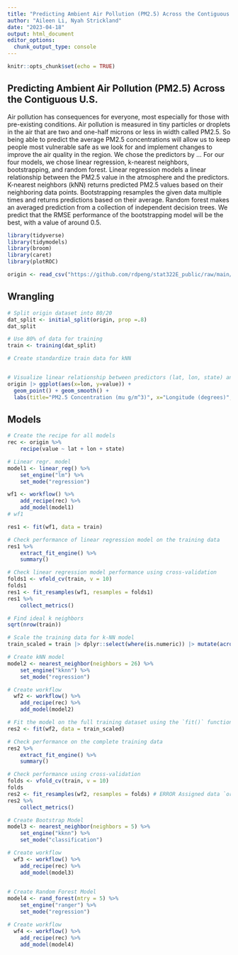 ```yaml
---
title: "Predicting Ambient Air Pollution (PM2.5) Across the Contiguous U.S."
author: "Aileen Li, Nyah Strickland"
date: "2023-04-18"
output: html_document
editor_options: 
  chunk_output_type: console
---
```


```r
knitr::opts_chunk$set(echo = TRUE)
```
## Predicting Ambient Air Pollution (PM2.5) Across the Contiguous U.S.

  Air pollution has consequences for everyone, most especially for those with pre-existing conditions. Air pollution is measured in tiny particles or droplets in the air that are two and one-half microns or less in width called PM2.5. So being able to predict the average PM2.5 concentrations will allow us to keep people most vulnerable safe as we look for and implement changes to improve the air quality in the region.
We chose the predictors by …
For our four models, we chose linear regression, k-nearest neighbors, bootstrapping, and random forest. Linear regression models a linear relationship between the PM2.5 value in the atmosphere and the predictors. K-nearest neighbors (kNN) returns predicted PM2.5 values based on their neighboring data points. Bootstrapping resamples the given data multiple times and returns predictions based on their average. Random forest makes an averaged prediction from a collection of independent decision trees. We predict that the RMSE performance of the bootstrapping model will be the best, with a value of around 0.5.

```r
library(tidyverse)
library(tidymodels)
library(broom)
library(caret)
library(plotROC)

origin <- read_csv("https://github.com/rdpeng/stat322E_public/raw/main/data/pm25_data.csv.gz")
```

## Wrangling
```r
# Split origin dataset into 80/20
dat_split <- initial_split(origin, prop =.8)
dat_split

# Use 80% of data for training 
train <- training(dat_split)

# Create standardize train data for kNN


# Visualize linear relationship between predictors (lat, lon, state) and value
origin |> ggplot(aes(x=lon, y=value)) + 
  geom_point() + geom_smooth() + 
  labs(title="PM2.5 Concentration (mu g/m^3)", x="Longitude (degrees)", y="PM2.5")

```

## Models 
```r
# Create the recipe for all models
rec <- origin %>% 
    recipe(value ~ lat + lon + state) 

# Linear regr. model
model1 <- linear_reg() %>% 
    set_engine("lm") %>% 
    set_mode("regression")

wf1 <- workflow() %>% 
    add_recipe(rec) %>% 
    add_model(model1)
# wf1

res1 <- fit(wf1, data = train)

# Check performance of linear regression model on the training data
res1 %>% 
    extract_fit_engine() %>% 
    summary()

# Check linear regression model performance using cross-validation
folds1 <- vfold_cv(train, v = 10)
folds1
res1 <- fit_resamples(wf1, resamples = folds1)
res1 %>% 
    collect_metrics()
```

```r
# Find ideal k neighbors
sqrt(nrow(train))

# Scale the training data for k-NN model
train_scaled = train |> dplyr::select(where(is.numeric)) |> mutate(across(fips:aod, scale)) |> cbind(state=train$state,county=train$county,city=train$city)

# Create kNN model
model2 <- nearest_neighbor(neighbors = 26) %>% 
    set_engine("kknn") %>% 
    set_mode("regression")

# Create workflow
  wf2 <- workflow() %>% 
    add_recipe(rec) %>% 
    add_model(model2)

# Fit the model on the full training dataset using the `fit()` function
res2 <- fit(wf2, data = train_scaled)

# Check performance on the complete training data
res2 %>% 
    extract_fit_engine() %>% 
    summary()

# Check performance using cross-validation
folds <- vfold_cv(train, v = 10)
folds
res2 <- fit_resamples(wf2, resamples = folds) # ERROR Assigned data `orig_rows` must be compatible with existing data.
res2 %>% 
    collect_metrics()
```

```r
# Create Bootstrap Model
model3 <- nearest_neighbor(neighbors = 5) %>% 
    set_engine("kknn") %>% 
    set_mode("classification")

# Create workflow
  wf3 <- workflow() %>% 
    add_recipe(rec) %>% 
    add_model(model3)
    
```

```r
# Create Random Forest Model
model4 <- rand_forest(mtry = 5) %>% 
    set_engine("ranger") %>% 
    set_mode("regression")

# Create workflow
  wf4 <- workflow() %>% 
    add_recipe(rec) %>% 
    add_model(model4)

```





